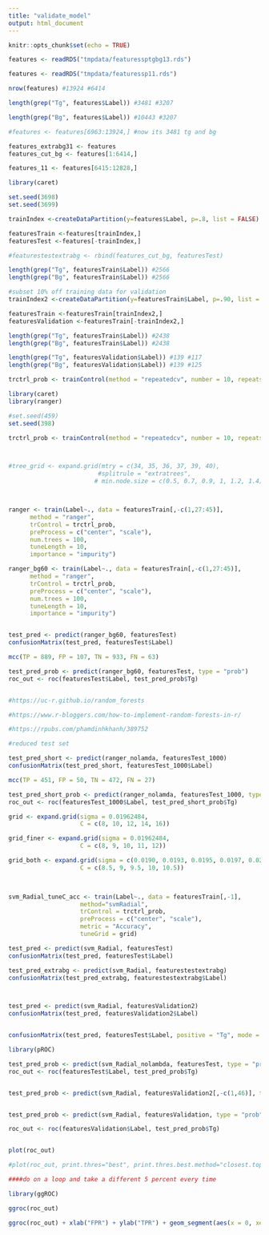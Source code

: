 ```yaml
---
title: "validate_model"
output: html_document
---
```


```r
knitr::opts_chunk$set(echo = TRUE)
```

```r
features <- readRDS("tmpdata/featuressptgbg13.rds")

features <- readRDS("tmpdata/featuressp11.rds")
```

```r
nrow(features) #13924 #6414

length(grep("Tg", features$Label)) #3481 #3207

length(grep("Bg", features$Label)) #10443 #3207

#features <- features[6963:13924,] #now its 3481 tg and bg

features_extrabg31 <- features
features_cut_bg <- features[1:6414,]

features_11 <- features[6415:12828,]

```

```r
library(caret)

set.seed(3698)
set.seed(3699)

trainIndex <-createDataPartition(y=features$Label, p=.8, list = FALSE)

featuresTrain <-features[trainIndex,]
featuresTest <-features[-trainIndex,]

#featurestestextrabg <- rbind(features_cut_bg, featuresTest)

length(grep("Tg", featuresTrain$Label)) #2566
length(grep("Bg", featuresTrain$Label)) #2566

#subset 10% off training data for validation 
trainIndex2 <-createDataPartition(y=featuresTrain$Label, p=.90, list = FALSE)

featuresTrain <-featuresTrain[trainIndex2,]
featuresValidation <-featuresTrain[-trainIndex2,]

length(grep("Tg", featuresTrain$Label)) #2438
length(grep("Bg", featuresTrain$Label)) #2438

length(grep("Tg", featuresValidation$Label)) #139 #117
length(grep("Bg", featuresValidation$Label)) #139 #125
```

```r

trctrl_prob <- trainControl(method = "repeatedcv", number = 10, repeats = 3, classProbs = TRUE, savePredictions = TRUE)

```

```r
library(caret)
library(ranger)

#set.seed(459)
set.seed(398)

trctrl_prob <- trainControl(method = "repeatedcv", number = 10, repeats = 3, classProbs = TRUE, savePredictions = TRUE)



#tree_grid <- expand.grid(mtry = c(34, 35, 36, 37, 39, 40),
                         #splitrule = "extratrees",
                        # min.node.size = c(0.5, 0.7, 0.9, 1, 1.2, 1.4))



ranger <- train(Label~., data = featuresTrain[,-c(1,27:45)],
      method = "ranger",
      trControl = trctrl_prob,
      preProcess = c("center", "scale"),
      num.trees = 100,
      tuneLength = 10,
      importance = "impurity")

ranger_bg60 <- train(Label~., data = featuresTrain[,-c(1,27:45)],
      method = "ranger",
      trControl = trctrl_prob,
      preProcess = c("center", "scale"),
      num.trees = 100,
      tuneLength = 10,
      importance = "impurity")


test_pred <- predict(ranger_bg60, featuresTest)
confusionMatrix(test_pred, featuresTest$Label)

mcc(TP = 889, FP = 107, TN = 933, FN = 63)

test_pred_prob <- predict(ranger_bg60, featuresTest, type = "prob")
roc_out <- roc(featuresTest$Label, test_pred_prob$Tg)


#https://uc-r.github.io/random_forests

#https://www.r-bloggers.com/how-to-implement-random-forests-in-r/

#https://rpubs.com/phamdinhkhanh/389752
```

```r
#reduced test set

test_pred_short <- predict(ranger_nolamda, featuresTest_1000)
confusionMatrix(test_pred_short, featuresTest_1000$Label)

mcc(TP = 451, FP = 50, TN = 472, FN = 27)

test_pred_short_prob <- predict(ranger_nolamda, featuresTest_1000, type = "prob")
roc_out <- roc(featuresTest_1000$Label, test_pred_short_prob$Tg)
```

```r
grid <- expand.grid(sigma = 0.01962484, 
                    C = c(8, 10, 12, 14, 16))

grid_finer <- expand.grid(sigma = 0.01962484, 
                    C = c(8, 9, 10, 11, 12))

grid_both <- expand.grid(sigma = c(0.0190, 0.0193, 0.0195, 0.0197, 0.020), 
                    C = c(8.5, 9, 9.5, 10, 10.5))


                  
svm_Radial_tuneC_acc <- train(Label~., data = featuresTrain[,-1], 
                    method="svmRadial",
                    trControl = trctrl_prob, 
                    preProcess = c("center", "scale"), 
                    metric = "Accuracy",
                    tuneGrid = grid)


```

```r
test_pred <- predict(svm_Radial, featuresTest)
confusionMatrix(test_pred, featuresTest$Label)

test_pred_extrabg <- predict(svm_Radial, featurestestextrabg)
confusionMatrix(test_pred_extrabg, featurestestextrabg$Label)



test_pred <- predict(svm_Radial, featuresValidation2)
confusionMatrix(test_pred, featuresValidation2$Label)


confusionMatrix(test_pred, featuresTest$Label, positive = "Tg", mode = "prec_recall")

```


```r
library(pROC)

test_pred_prob <- predict(svm_Radial_nolambda, featuresTest, type = "prob")
roc_out <- roc(featuresTest$Label, test_pred_prob$Tg)


test_pred_prob <- predict(svm_Radial, featuresValidation2[,-c(1,46)], type = "prob")


test_pred_prob <- predict(svm_Radial, featuresValidation, type = "prob")

roc_out <- roc(featuresValidation$Label, test_pred_prob$Tg)


plot(roc_out)

#plot(roc_out, print.thres="best", print.thres.best.method="closest.topleft")

####do on a loop and take a different 5 percent every time

library(ggROC)

ggroc(roc_out)

ggroc(roc_out) + xlab("FPR") + ylab("TPR") + geom_segment(aes(x = 0, xend = 1, y = 0, yend = 1), color="darkgrey", linetype="dashed")



```


